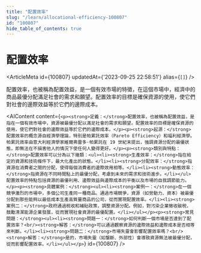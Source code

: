 ```yaml
---
title: "配置效率"
slug: "/learn/allocational-efficiency-100807"
id: "100807"
hide_table_of_contents: true
---
```



# 配置效率

<ArticleMeta id={100807} updatedAt={'2023-09-25 22:58:51'} alias={`[]`} />
<div className='border-solid border-b border-t-0 my-4 border-[var(--ifm-color-gray-300)]' />

配置效率，也被稱為配置效益，是一個有效市場的特徵，在這個市場中，經濟中的商品最優分配滿足社會的需求和願望。配置效率的目標是確保資源的使用，使它們對社會的邊際效益等於它們的邊際成本。

<AIContent content={`<p><strong>定義：</strong>配置效率，也被稱為配置效益，是指在一個有效市場中，資源被最優分配以滿足社會的需求和願望。配置效率的目標是確保資源的使用，使它們對社會的邊際效益等於它們的邊際成本。</p><p><strong>起源：</strong>配置效率的概念源自經濟學理論，特別是帕累託效率（Pareto Efficiency）和福利經濟學。帕累託效率由意大利經濟學家維爾弗雷多·帕累託在 19 世紀末提出，強調資源分配的最優狀態，即無法在不損害他人的情況下使任何人變得更好。</p><p><strong>類別與特點：</strong>配置效率可以分為以下幾類：<ul><li><strong>生產效率：</strong>指在給定的資源和技術條件下，最大化產出的狀態。</li><li><strong>分配效率：</strong>指資源在消費者之間的分配，使得每個消費者的邊際效用相等。</li><li><strong>動態效率：</strong>指資源在不同時間點上的最優分配，考慮到未來的需求和技術進步。</li></ul>配置效率的特點包括資源的最優利用、邊際效益與邊際成本的平衡以及市場的自我調節能力。</p><p><strong>具體案例：</strong><ul><li><strong>案例一：</strong>在一個競爭激烈的市場中，多個公司生產同一種商品。通過市場競爭，資源（如勞動力、資本）被最優分配到那些能夠以最低成本生產高質量商品的公司，從而實現配置效率。</li><li><strong>案例二：</strong>政府通過税收和補貼政策，調整資源分配。例如，對污染企業徵收碳税，鼓勵清潔能源企業發展，從而實現社會資源的最優配置。</li></ul></p><p><strong>常見問題：</strong><ul><li><strong>問題一：</strong>如何判斷一個市場是否達到了配置效率？<br/><strong>解答：</strong>可以通過觀察資源的邊際效益和邊際成本是否相等來判斷。</li><li><strong>問題二：</strong>市場失靈會影響配置效率嗎？<br/><strong>解答：</strong>是的，市場失靈（如壟斷、外部性）會導致資源無法被最優分配，從而影響配置效率。</li></ul></p>`} id={100807} />
